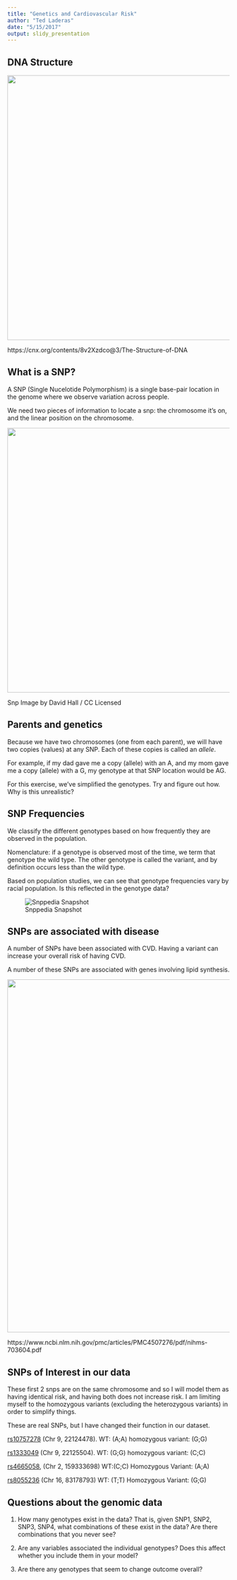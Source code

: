 ```yaml
---
title: "Genetics and Cardiovascular Risk"
author: "Ted Laderas"
date: "5/15/2017"
output: slidy_presentation
---
```


## DNA Structure

<img src="image/dnaStructure.jpg" height = "600px">

https://cnx.org/contents/8v2Xzdco@3/The-Structure-of-DNA

## What is a SNP?

A SNP (Single Nucelotide Polymorphism) is a single base-pair location in the genome where we observe variation across people.

We need two pieces of information to locate a snp: the chromosome it's on, and the linear position on the chromosome.

<img src="image/snpDavidHall.png" height="600px">

Snp Image by David Hall / CC Licensed

## Parents and genetics

Because we have two chromosomes (one from each parent), we will have two copies (values) at any SNP. Each of these copies is called an *allele*.

For example, if my dad gave me a copy (allele) with an A, and my mom gave me a copy (allele) with a G, my genotype at that SNP location would be AG.

For this exercise, we've simplified the genotypes. Try and figure out how. Why is this unrealistic?

## SNP Frequencies

We classify the different genotypes based on how frequently they are observed in the population. 

Nomenclature: if a genotype is observed most of the time, we term that genotype the wild type. The other genotype is called the variant, and by definition occurs less than the wild type. 

Based on population studies, we can see that genotype frequencies vary by racial population. Is this reflected in the genotype data?

![Snppedia Snapshot](image/snpFrequencies.png)

## SNPs are associated with disease

A number of SNPs have been associated with CVD. Having a variant can increase your overall risk of having CVD.

A number of these SNPs are associated with genes involving lipid synthesis. 

<img src="image/lipidPathway.png" width="800px">

https://www.ncbi.nlm.nih.gov/pmc/articles/PMC4507276/pdf/nihms-703604.pdf


## SNPs of Interest in our data

These first 2 snps are on the same chromosome and so I will model them as having identical risk, and having both does not increase risk. I am limiting myself to the homozygous variants (excluding the heterozygous variants) in order to simplify things.

These are real SNPs, but I have changed their function in our dataset.

[rs10757278](http://snpedia.com/index.php/Rs10757278) (Chr 9, 22124478). WT: (A;A) homozygous variant: (G;G) 

[rs1333049](http://snpedia.com/index.php/Rs1333049) (Chr 9, 22125504). WT: (G;G) homozygous variant: (C;C) 

[rs4665058](http://snpedia.com/index.php/Rs4665058), (Chr 2, 159333698) WT:(C;C) Homozygous Variant: (A;A) 

[rs8055236](https://www.snpedia.com/index.php/Rs8055236) (Chr 16, 83178793) WT: (T;T) Homozygous Variant: (G;G) 

## Questions about the genomic data

1) How many genotypes exist in the data? That is, given SNP1, SNP2, SNP3, SNP4, what combinations of these exist in the data? Are there combinations that you never see?

2) Are any variables associated the individual genotypes? Does this affect whether you include them in your model?

3) Are there any genotypes that seem to change outcome overall?

